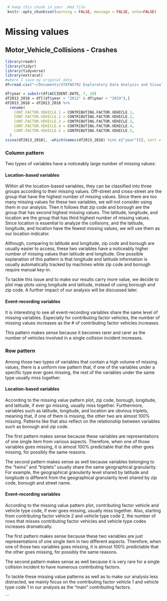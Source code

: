 ```r
 # keep this chunk in your .Rmd file
 knitr::opts_chunk$set(warning = FALSE, message = FALSE, echo=FALSE)
```
# Missing values

## Motor_Vehicle_Collisions - Crashes

```r
library(readr)
library(tidyr)
library(tidyverse)
library(extracat)
#where I save my original data
df=read.csv("~/Documents/STATW5702 Exploratory Data Analysis and Visualization/Final/Motor_Vehicle_Collisions_-_Crashes.csv", header = T, na.string = c("", "NA"), sep = ",")
```
```r
df$year = substr(df$ACCIDENT.DATE, 7, 10)
df2013_2018 = df[(df$year > "2012" & df$year < "2019"),]
df2013_2018 = df2013_2018 %>%
  rename(
    CONT.FACTOR.VEHICLE.1 = CONTRIBUTING.FACTOR.VEHICLE.1,
    CONT.FACTOR.VEHICLE.2 = CONTRIBUTING.FACTOR.VEHICLE.2,
    CONT.FACTOR.VEHICLE.3 = CONTRIBUTING.FACTOR.VEHICLE.3,
    CONT.FACTOR.VEHICLE.4 = CONTRIBUTING.FACTOR.VEHICLE.4,
    CONT.FACTOR.VEHICLE.5 = CONTRIBUTING.FACTOR.VEHICLE.5,
  )
visna(df2013_2018[, -which(names(df2013_2018) %in% c("year"))], sort = "b")
```

### Column pattern
Two types of variables have a noticeably large number of missing values:

#### Location-based variables

Within all the location-based variables, they can be classified into three groups according to their missing values. Off-street and cross-street are the group that have the highest number of missing values. Since there are too many missing values for these two variables, we will not consider using them in our analysis. Then it follows that zip code and borough are the group that has second highest missing values. The latitude, longitude, and location are the group that has third highest number of missing values. Since location is essential to analyze the collisions, and the latitude, longitude, and location have the fewest missing values, we will use them as our location indicator.  

Although, comparing to latitude and longitude, zip code and borough are usually easier to access, these two variables have a noticeably higher number of missing values than latitude and longitude. One possible explanation of this pattern is that longitude and latitude information is usually automatically tracked by machines while zip code and borough require manual key-in.

To tackle this issue and to make our results carry more value, we decide to plot map plots using longitude and latitude, instead of using borough and zip code. A further impact of our analysis will be discussed later.

#### Event-recording variables

It is interesting to see all event-recording variables share the same level of missing variables. Especially for contributing factor vehicles, the number of missing values increases as the # of contributing factor vehicles increases.

This pattern makes sense because it becomes rarer and rarer as the number of vehicles involved in a single collision incident increases.
 
 

### Row pattern

Among those two types of variables that contain a high volume of missing values, there is a uniform row pattern that, if one of the variables under a specific type ever goes missing, the rest of the variables under the same type usually miss together:

#### Location-based variables

According to the missing value pattern plot, zip code, borough, longitude, and latitude, if ever go missing, usually miss together. Furthermore, variables such as latitude, longitude, and location are obvious triplets, meaning that, if one of them is missing, the other two are almost 100% missing. Patterns like that also reflect on the relationship between variables such as borough and zip code.

The first pattern makes sense because these variables are representations of one single item from various aspects. Therefore, when one of those variables goes missing, it is almost 100% predictable that the other goes missing, for possibly the same reasons.

The second pattern makes sense as well because variables belonging to the “twins” and “triplets” usually share the same geographical granularity. For example, the geographical granularity level shared by latitude and longitude is different from the geographical granularity level shared by zip code, borough and street name.

#### Event-recording variables

According to the missing value pattern plot, contributing factor vehicle and vehicle type code, if ever goes missing, usually miss together. Also, starting from contributing factor vehicle 2 and vehicle type code 2, the number of rows that misses contributing factor vehicles and vehicle type codes increases dramatically. 

The first pattern makes sense because these two variables are just representations of one single item in two different aspects. Therefore, when one of those two variables goes missing, it is almost 100% predictable that the other goes missing, for possibly the same reasons.

The second pattern makes sense as well because it is very rare for a single collision incident to have numerous contributing factors.

To tackle these missing value patterns as well as to make our analysis less distracted, we mainly focus on the contributing factor vehicle 1 and vehicle type code 1 in our analysis as the “main” contributing factors.


```

